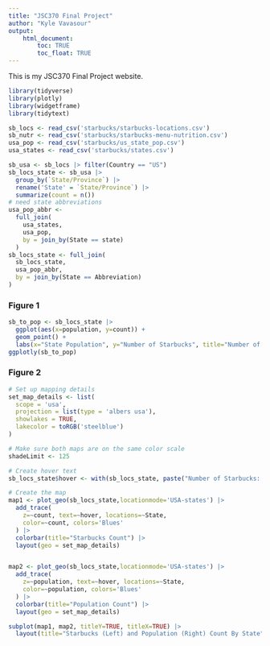 ```yaml
---
title: "JSC370 Final Project"
author: "Kyle Vavasour"
output: 
    html_document:
        toc: TRUE
        toc_float: TRUE
---
```


This is my JSC370 Final Project website.

```r
library(tidyverse)
library(plotly)
library(widgetframe)
library(tidytext)
```

```r
sb_locs <- read_csv('starbucks/starbucks-locations.csv')
sb_nutr <- read_csv('starbucks/starbucks-menu-nutrition.csv')
usa_pop <- read_csv('starbucks/us_state_pop.csv')
usa_states <- read_csv('starbucks/states.csv') 
```

```r
sb_usa <- sb_locs |> filter(Country == "US")
sb_locs_state <- sb_usa |>
  group_by(`State/Province`) |>
  rename('State' = `State/Province`) |>
  summarize(count = n())
# need state abbreviations
usa_pop_abbr <- 
  full_join(
    usa_states,
    usa_pop,
    by = join_by(State == state)
  ) 
sb_locs_state <- full_join(
  sb_locs_state,
  usa_pop_abbr,
  by = join_by(State == Abbreviation)
)
```

### Figure 1

```r
sb_to_pop <- sb_locs_state |>
  ggplot(aes(x=population, y=count)) +
  geom_point() +
  labs(x="State Population", y="Number of Starbucks", title="Number of Starbucks to State Population")
ggplotly(sb_to_pop)
```

### Figure 2

```r
# Set up mapping details
set_map_details <- list(
  scope = 'usa',
  projection = list(type = 'albers usa'),
  showlakes = TRUE,
  lakecolor = toRGB('steelblue')
)

# Make sure both maps are on the same color scale
shadeLimit <- 125

# Create hover text
sb_locs_state$hover <- with(sb_locs_state, paste("Number of Starbucks: ", count, '<br>', "State: ", State.y, '<br>', "Population: ", population))

# Create the map
map1 <- plot_geo(sb_locs_state,locationmode='USA-states') |>
  add_trace(
    z=~count, text=~hover, locations=~State,
    color=~count, colors='Blues'
  ) |>
  colorbar(title="Starbucks Count") |>
  layout(geo = set_map_details)


map2 <- plot_geo(sb_locs_state,locationmode='USA-states') |>
  add_trace(
    z=~population, text=~hover, locations=~State,
    color=~population, colors='Blues'
  ) |>
  colorbar(title="Population Count") |>
  layout(geo = set_map_details)

subplot(map1, map2, titleY=TRUE, titleX=TRUE) |> 
  layout(title="Starbucks (Left) and Population (Right) Count By State")
```